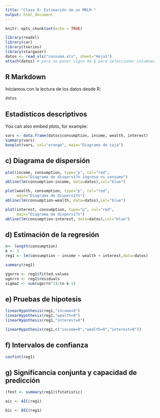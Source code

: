 ```yaml
---
title: "Clase 0: Estimación de un MRLM "
output: html_document
---
```


```r
knitr::opts_chunk$set(echo = TRUE)

library(readxl)
library(car)
library(tseries)
library(stargazer)
datos <- read_xls("consumo.xls", sheet="Hoja1")
attach(datos) # para no poner signo de $ para seleccionar columnas
```

## R Markdown

Iniciamos con la lectura de los datos desde R:

```r
datos
```

## Estadísticos descriptivos

You can also embed plots, for example:

```r
vars <- data.frame(datos$consumption, income, wealth, interest)
summary(vars)
boxplot(vars, col="orange", main="Diagrama de caja")
```

## c) Diagrama de dispersión
```r
plot(income, consumption, type="p", col="red",
     main="Diagrama de dispersi?n ingreso vs consumo")
abline(lm(consumption~income, data=datos),col="blue")

plot(wealth, consumption, type="p", col="red",
     main="Diagrama de dispersi?n")
abline(lm(consumption~wealth, data=datos),col="blue")

plot(interest, consumption, type="p", col="red",
     main="Diagrama de dispersi?n")
abline(lm(consumption~interest, data=datos),col="blue")
```


## d) Estimación de la regresión
```r
n<- length(consumption)
k <- 3
reg1 <- lm(consumption ~ income + wealth + interest,data=datos)

summary(reg1)

ygorro <- reg1$fitted.values
ugorro <- reg1$residuals
sigma2 <- sum(ugorro^2)/(n-k-1)
```
## e) Pruebas de hipotesis

```r

linearHypothesis(reg1,"income=0")
linearHypothesis(reg1,"wealth=0")
linearHypothesis(reg1,"interest=0")

linearHypothesis(reg1,c("income=0","wealth=0","interest=0"))
```

## f) Intervalos de confianza
```r
confint(reg1)


```

## g) Significancia conjunta y capacidad de predicción
```r
(fest <- summary(reg1)$fstatistic)

aic <- AIC(reg1)

bic <- BIC(reg1)
```


